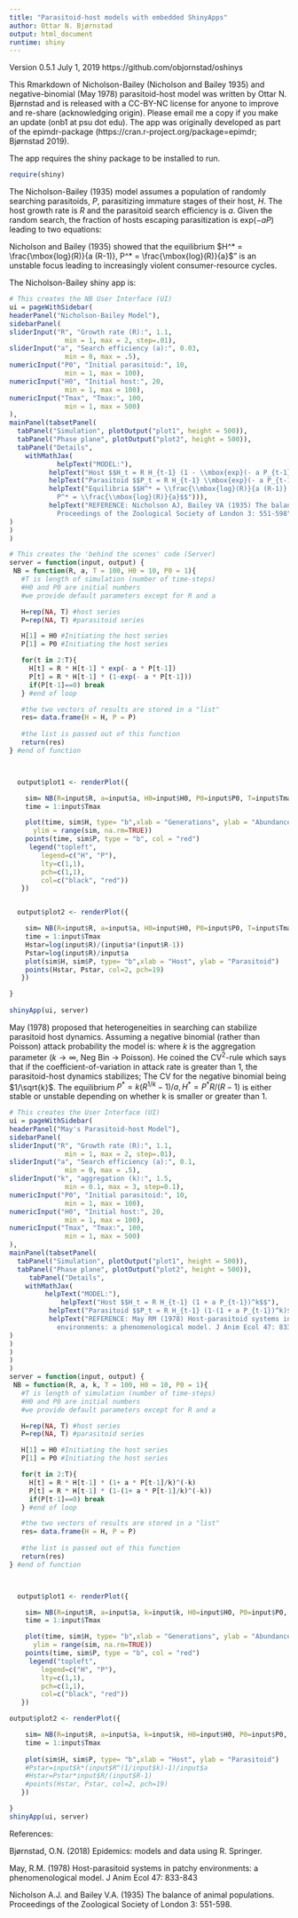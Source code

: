 ```yaml
---
title: "Parasitoid-host models with embedded ShinyApps"
author: Ottar N. Bjørnstad
output: html_document
runtime: shiny
---
```


Version 0.5.1 July 1, 2019 
https://github.com/objornstad/oshinys

This Rmarkdown of Nicholson-Bailey (Nicholson and Bailey 1935) and negative-binomial (May 1978) parasitoid-host model was written by Ottar N. Bjørnstad and is released with a CC-BY-NC license for anyone to improve and re-share (acknowledging origin). Please email me a copy if you make an update (onb1 at psu dot edu). The app was originally developed as part of the epimdr-package (https://cran.r-project.org/package=epimdr; Bjørnstad 2019).

The app requires the shiny package to be installed to run. 
```r
require(shiny)
```

The Nicholson-Bailey (1935) model assumes a population of randomly searching parasitoids, $P$, parasitizing immature stages of their host, $H$. The host growth rate is $R$ and the parasitoid search efficiency is $a$. Given the random search, the fraction of hosts escaping parasitization is $\mbox{exp}(- a P)$ leading to two equations: 

\begin{align}
H_{t+1} & = \underbrace{R H_t}_{\mbox{reproduction}} \underbrace{e^{-a P_t}}_{\mbox{not parasitized}}\\
P_{t+1} & =   R H_t  \underbrace{(1-e^{-a P_t}) }_{\mbox{parasitized}}
\end{align}

Nicholson and Bailey (1935) showed that the equilibrium $H^* = \frac{\mbox{log}(R)}{a (R-1)}, P^* = \frac{\mbox{log}(R)}{a}$" is an unstable focus leading to increasingly violent consumer-resource cycles.

The Nicholson-Bailey shiny app is:

```r
# This creates the NB User Interface (UI)
ui = pageWithSidebar(
headerPanel("Nicholson-Bailey Model"),
sidebarPanel(
sliderInput("R", "Growth rate (R):", 1.1,
              min = 1, max = 2, step=.01),
sliderInput("a", "Search efficiency (a):", 0.03,
              min = 0, max = .5),
numericInput("P0", "Initial parasitoid:", 10,
              min = 1, max = 100),
numericInput("H0", "Initial host:", 20,
              min = 1, max = 100),
numericInput("Tmax", "Tmax:", 100,
              min = 1, max = 500)
),
mainPanel(tabsetPanel(
  tabPanel("Simulation", plotOutput("plot1", height = 500)),
  tabPanel("Phase plane", plotOutput("plot2", height = 500)),
  tabPanel("Details",
    withMathJax(
            helpText("MODEL:"),
          helpText("Host $$H_t = R H_{t-1} (1 - \\mbox{exp}(- a P_{t-1}))$$"),
          helpText("Parasitoid $$P_t = R H_{t-1} \\mbox{exp}(- a P_{t-1})$$"),
          helpText("Equilibria $$H^* = \\frac{\\mbox{log}(R)}{a (R-1)}, 
            P^* = \\frac{\\mbox{log}(R)}{a}$$"))),
          helpText("REFERENCE: Nicholson AJ, Bailey VA (1935) The balance of animal populations. 
            Proceedings of the Zoological Society of London 3: 551-598")
)
)
)

# This creates the 'behind the scenes' code (Server)
server = function(input, output) {
 NB = function(R, a, T = 100, H0 = 10, P0 = 1){
   #T is length of simulation (number of time-steps)
   #H0 and P0 are initial numbers
   #we provide default parameters except for R and a

   H=rep(NA, T) #host series
   P=rep(NA, T) #parasitoid series

   H[1] = H0 #Initiating the host series
   P[1] = P0 #Initiating the host series

   for(t in 2:T){
     H[t] = R * H[t-1] * exp(- a * P[t-1])
     P[t] = R * H[t-1] * (1-exp(- a * P[t-1]))
     if(P[t-1]==0) break
   } #end of loop

   #the two vectors of results are stored in a "list"
   res= data.frame(H = H, P = P)
 
   #the list is passed out of this function
   return(res)
} #end of function



  output$plot1 <- renderPlot({

    sim= NB(R=input$R, a=input$a, H0=input$H0, P0=input$P0, T=input$Tmax)
    time = 1:input$Tmax

    plot(time, sim$H, type= "b",xlab = "Generations", ylab = "Abundance", 
      ylim = range(sim, na.rm=TRUE))
    points(time, sim$P, type = "b", col = "red")
     legend("topleft",
        legend=c("H", "P"),
        lty=c(1,1),
        pch=c(1,1),
        col=c("black", "red"))
   })


  output$plot2 <- renderPlot({

    sim= NB(R=input$R, a=input$a, H0=input$H0, P0=input$P0, T=input$Tmax)
    time = 1:input$Tmax
    Hstar=log(input$R)/(input$a*(input$R-1))
    Pstar=log(input$R)/input$a
    plot(sim$H, sim$P, type= "b",xlab = "Host", ylab = "Parasitoid")
    points(Hstar, Pstar, col=2, pch=19)
   })

}
  
shinyApp(ui, server)
```

May (1978) proposed that heterogeneities in searching can stabilize parasitoid host dynamics. Assuming a negative binomial (rather than Poisson) attack probability the model is:
\begin{align}
H_{t+1} & = R H_t (1+\frac{a P_t}{k})^{-k}\\
P_{t+1} & = R H_t (1-(1+\frac{a P_t}{k})^{-k}),
\end{align}
where $k$ is the aggregation parameter ($k \rightarrow \infty$, Neg Bin $\rightarrow$ Poisson). He coined the CV$^2$-rule which says that if the coefficient-of-variation in attack rate is greater than 1, the parasitoid-host dynamics stabilizes; The CV for the negative binomial being $1/\sqrt{k}$. The equilibrium $P^* = k (R^{1/k}-1) /a, H^*=P^* R / (R-1)$ is either stable or unstable depending on whether k is smaller or greater than 1.


```r
# This creates the User Interface (UI)
ui = pageWithSidebar(
headerPanel("May's Parasitoid-host Model"),
sidebarPanel(
sliderInput("R", "Growth rate (R):", 1.1,
              min = 1, max = 2, step=.01),
sliderInput("a", "Search efficiency (a):", 0.1,
              min = 0, max = .5),
sliderInput("k", "aggregation (k):", 1.5,
              min = 0.1, max = 3, step=0.1),
numericInput("P0", "Initial parasitoid:", 10,
              min = 1, max = 100),
numericInput("H0", "Initial host:", 20,
              min = 1, max = 100),
numericInput("Tmax", "Tmax:", 100,
              min = 1, max = 500)
),
mainPanel(tabsetPanel(
  tabPanel("Simulation", plotOutput("plot1", height = 500)),
  tabPanel("Phase plane", plotOutput("plot2", height = 500)),
     tabPanel("Details", 
    withMathJax(
         helpText("MODEL:"),
             helpText("Host $$H_t = R H_{t-1} (1 + a P_{t-1})^k$$"),
          helpText("Parasitoid $$P_t = R H_{t-1} (1-(1 + a P_{t-1})^k)$$"),
          helpText("REFERENCE: May RM (1978) Host-parasitoid systems in patchy 
            environments: a phenomenological model. J Anim Ecol 47: 833-843")
)
)
)
)
)
server = function(input, output) {
 NB = function(R, a, k, T = 100, H0 = 10, P0 = 1){
   #T is length of simulation (number of time-steps)
   #H0 and P0 are initial numbers
   #we provide default parameters except for R and a

   H=rep(NA, T) #host series
   P=rep(NA, T) #parasitoid series

   H[1] = H0 #Initiating the host series
   P[1] = P0 #Initiating the host series

   for(t in 2:T){
     H[t] = R * H[t-1] * (1+ a * P[t-1]/k)^(-k)
     P[t] = R * H[t-1] * (1-(1+ a * P[t-1]/k)^(-k))
     if(P[t-1]==0) break
   } #end of loop

   #the two vectors of results are stored in a "list"
   res= data.frame(H = H, P = P)
 
   #the list is passed out of this function
   return(res)
} #end of function



  output$plot1 <- renderPlot({

    sim= NB(R=input$R, a=input$a, k=input$k, H0=input$H0, P0=input$P0, T=input$Tmax)
    time = 1:input$Tmax

    plot(time, sim$H, type= "b",xlab = "Generations", ylab = "Abundance", 
      ylim = range(sim, na.rm=TRUE))
    points(time, sim$P, type = "b", col = "red")
     legend("topleft",
        legend=c("H", "P"),
        lty=c(1,1),
        pch=c(1,1),
        col=c("black", "red"))
   })

output$plot2 <- renderPlot({

    sim= NB(R=input$R, a=input$a, k=input$k, H0=input$H0, P0=input$P0, T=input$Tmax)
    time = 1:input$Tmax
   
    plot(sim$H, sim$P, type= "b",xlab = "Host", ylab = "Parasitoid")
    #Pstar=input$k*(input$R^(1/input$k)-1)/input$a
    #Hstar=Pstar*input$R/(input$R-1)
    #points(Hstar, Pstar, col=2, pch=19)
   })

}  
shinyApp(ui, server)
```

References:

Bjørnstad, O.N. (2018) Epidemics: models and data using R. Springer.

May, R.M. (1978) Host-parasitoid systems in patchy environments: a phenomenological model. J Anim Ecol 47: 833-843

Nicholson A.J. and Bailey V.A. (1935) The balance of animal populations. Proceedings of the Zoological Society of London 3: 551-598.